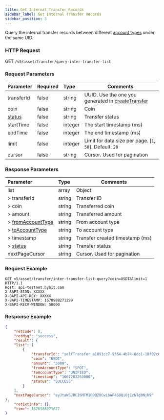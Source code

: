 ```yaml
---
title: Get Internal Transfer Records
sidebar_label: Get Internal Transfer Records
sidebar_position: 3
---
```



Query the internal transfer records between different [account types](../enum#accounttype) under the same UID.

### HTTP Request
GET `/v5/asset/transfer/query-inter-transfer-list`

### Request Parameters
| Parameter | Required | Type | Comments|
|:----- |:-------|:-----|------ |
|transferId |false |string |UUID. Use the one you generated in [createTransfer](create-inter-transfer#response-parameters) |
|coin |false |string |Coin |
|[status](../enum#transferstatus) |false |string |Transfer status |
|startTime |false |integer |The start timestamp (ms) |
|endTime |false |integer |The end timestamp (ms) |
|limit |false |integer |Limit for data size per page. [`1`, `50`]. Default: `20`|
|cursor |false |string |Cursor. Used for pagination|

### Response Parameters
| Parameter | Type | Comments|
|:----- |:-----|----- |
|list |array|Object |
|> transferId |string |Transfer ID |
|> coin |string |Transferred coin |
|> amount |string |Transferred amount |
|> [fromAccountType](../enum#accountType) |string |From account type |
|> [toAccountType](../enum#accountType) |string |To account type |
|> timestamp |string |Transfer created timestamp (ms) |
|> [status](../enum#transferstatus) |string |Transfer status |
|nextPageCursor |string|Cursor. Used for pagination |

### Request Example

```http
GET v5/asset/transfer/inter-transfer-list-query?coin=USDT&limit=1 HTTP/1.1
Host: api-testnet.bybit.com
X-BAPI-SIGN: XXXXX
X-BAPI-API-KEY: XXXXX
X-BAPI-TIMESTAMP: 1670988271299
X-BAPI-RECV-WINDOW: 50000
```

### Response Example

```json
{
    "retCode": 0,
    "retMsg": "success",
    "result": {
    "list": [
        {
            "transferId": "selfTransfer_a1091cc7-9364-4b74-8de1-18f02c6f2d5c",
            "coin": "USDT",
            "amount": "5000",
            "fromAccountType": "SPOT",
            "toAccountType": "UNIFIED",
            "timestamp": "1667283263000",
            "status": "SUCCESS"
        }
    ],
    "nextPageCursor": "eyJtaW5JRCI6MTM1ODQ2OCwibWF4SUQiOjEzNTg0Njh9"
},
    "retExtInfo": {},
    "time": 1670988271677
}
```